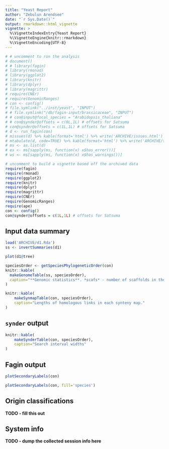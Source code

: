 ```yaml
---
title: "Yeast Report"
author: "Zebulun Arendsee"
date: "`r Sys.Date()`"
output: rmarkdown::html_vignette
vignette: >
  %\VignetteIndexEntry{Yeast Report}
  %\VignetteEngine{knitr::rmarkdown}
  %\VignetteEncoding{UTF-8}
---
```


```r
# # uncomment to run the analysis
# document()
# # library(fagin)
# library(rmonad)
# library(ggplot2)
# library(knitr)
# library(dplyr)
# library(magrittr)
# require(CNEr)
# require(GenomicRanges)
# con <- config()
# file.symlink("../inst/yeast", "INPUT")
# # file.symlink("/db/fagin-input/brassicaceae", "INPUT")
# # con@input@focal_species = "Arabidopsis_thaliana"
# # con@synder@offsets = c(0L,1L) # offsets for Satsuma
# con@synder@offsets = c(1L,1L) # offsets for Satsuma
# d <- run_fagin(con)
# missues(d) %>% kable(format='html') %>% write('ARCHIVE/issues.html')
# mtabulate(d, code=TRUE) %>% kable(format='html') %>% write('ARCHIVE/table.html')
# ms <- as.list(d)
# es <- ms[sapply(ms, function(x) x$has_error())]
# ws <- ms[sapply(ms, function(x) x$has_warnings())]
```

```r
# uncomment to build a vignette based off the archived data
require(fagin)
require(rmonad)
require(ggplot2)
require(knitr)
require(dplyr)
require(magrittr)
require(CNEr)
require(GenomicRanges)
require(ape)
con <- config()
con@synder@offsets = c(1L,1L) # offsets for Satsuma
```

## Input data summary

```r
load('ARCHIVE/d1.Rda')
ss <- invertSummaries(d1)
```

```r
plot(d1@tree)
```

```r
speciesOrder <- getSpeciesPhylogeneticOrder(con)
knitr::kable(
  makeGenomeTable(ss, speciesOrder),
  caption="**Genomic statistics**. *scafs* - number of scaffolds in the genome. *bases* - total number of bases in the genome. *prots* - total number of protein coding models. *GC* - the percent of G and C nucleotides in the genome. *oddstart* - number of coding sequences that do not begin with M. *oddstop* - number of coding sequences that do not end with a stop (\\*). *p_N* - number of unknown nucleotides (N) in the genome. *n_stop* - number of coding sequences with an internal stop."
)
```

```r
knitr::kable(
    makeSynmapTable(con, speciesOrder),
    caption="Lengths of homologous links in each synteny map."
)
```

## `synder` output

```r
knitr::kable(
    makeSynderTable(con, speciesOrder),
    caption="Search interval widths"
)
```

## Fagin output

```r
plotSecondaryLabels(con)
```

```r
plotSecondaryLabels(con, fill='species')
```

## Origin classifications

**TODO - fill this out**

## System info

**TODO - dump the collected session info here**
